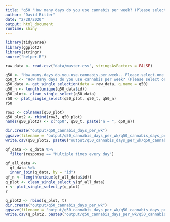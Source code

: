 ```yaml
---
title: "q50 'How many days do you use cannabis per week? (Please select one)'"
author: "David Ritter"
date: "2/28/2020"
output: html_document
runtime: shiny
---
```


```r
library(tidyverse)
library(ggplot2)
library(stringr)
source("helper.R")
```

```r
raw_data <- read.csv("data/master.csv", stringsAsFactors = FALSE)
```

```r
q50 <- "How.many.days.do.you.use.cannabis.per.week...Please.select.one."
q50_t <- "How many days do you use cannabis per week? (Please select one)"
q50_data <- get_single_selection(data = raw_data, q.name = q50)
q50_n <- length(unique(q50_data$id))
q50_plot<- clean_single_select(q50_data)
r50 <- plot_single_select(q50_plot, q50_t, q50_n)
r50
```

```r
row3 <- colnames(q50_plot)
q50_plot2 <- rbind(row3, q50_plot)
names(q50_plot2) <- c("q50", q50_t, paste("n = ", q50_n))
```

```r
dir.create("output/q50_cannabis_days_per_wk")
ggsave(filename = 'output/q50_cannabis_days_per_wk/q50_cannabis_days_per_wk.png', plot = r50, device = 'png')
write.csv(q50_plot2, paste0("output/q50_cannabis_days_per_wk/q50_cannabis_days_per_wk_", q50_n,".csv"), row.names=F)
```







```r
qf_data <- q_data %>%
  filter(response == "Multiple times every day")
```

```r
qf_all_data <- 
  qf_data %>%
  inner_join(q_data, by = "id")
qf_n <- length(unique(qf_all_data$id))
q_plot <- clean_single_select_y(qf_all_data)
r <- plot_single_select_y(q_plot)
r
```

```r
q_plot2 <- rbind(q_plot, t)
dir.create("output/q50_cannabis_days_per_wk")
ggsave(filename = 'output/q50_cannabis_days_per_wk/q50_cannabis_days_per_wk.png', plot = r, device = 'png')
write.csv(q_plot2, paste0("output/q50_cannabis_days_per_wk/q50_cannabis_days_per_wk_", qf_n,".csv"), row.names=F)
```
